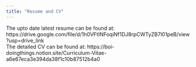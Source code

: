 ```yaml
---
title: "Resume and CV"
---
```


The upto date latest resume can be found at: https://drive.google.com/file/d/1h0VFtINFoqiNf1DJ8rpCWTyZB7l01peB/view?usp=drive_link  
The detailed CV can be found at: https://boi-doingthings.notion.site/Curriculum-Vitae-a6e67eca3e394da38f1c10b87512b4a0
